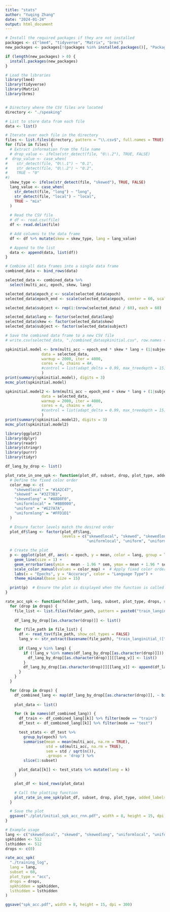 ```yaml
---
title: "stats"
author: "Yuqing Zhang"
date: "2024-01-24"
output: html_document
---
```


```r

# Install the required packages if they are not installed
packages <- c("lme4", "tidyverse", "Matrix", "brms")
new_packages <- packages[!(packages %in% installed.packages()[, "Package"])]

if (length(new_packages) > 0) {
  install.packages(new_packages)
}

# Load the libraries
library(lme4)
library(tidyverse)
library(Matrix)
library(brms)


# Directory where the CSV files are located
directory <- "./speaking"

# List to store data from each file
data <- list()

# Iterate over each file in the directory
files <- list.files(directory, pattern = "\\.csv$", full.names = TRUE)
for (file in files) {
  # Extract information from the file name
  # drop_value <- ifelse(str_detect(file, "0\\.2"), TRUE, FALSE)
#  drop_value <- case_when(
#    str_detect(file, "0\\.1") ~ "0.1",
#    str_detect(file, "0\\.2") ~ "0.2",
#    TRUE ~ "0"
#)
  skew_type <- ifelse(str_detect(file, "skewed"), TRUE, FALSE)
  lang_value <- case_when(
    str_detect(file, "long") ~ "long",
    str_detect(file, "local") ~ "local",
    TRUE ~ "mix"
  )
  
  # Read the CSV file
  # df <- read.csv(file)
  df <- read.delim(file)

  # Add columns to the data frame
  df <- df %>% mutate(skew = skew_type, lang = lang_value)

  # Append to the list
  data <- append(data, list(df))
}

# Combine all data frames into a single data frame
combined_data <- bind_rows(data)

selected_data <- combined_data %>%
  select(multi_acc, epoch, skew, lang)

selected_data$epoch_c <- scale(selected_data$epoch)
selected_data$epoch_end <- scale(selected_data$epoch, center = 60, scale = 60)

selected_data$subject <- rep(1:(nrow(selected_data) / 60), each = 60)

selected_data$lang <- factor(selected_data$lang)
selected_data$skew <- factor(selected_data$skew)
selected_data$subject <- factor(selected_data$subject)

# Save the combined data frame to a new CSV file
# write.csv(selected_data, "./combined_dataspkinitial.csv", row.names = FALSE)

```




```r
spkinitial.model <- brm(multi_acc ~ epoch_end * skew * lang + (1|subject),
                data = selected_data,
                warmup = 2000, iter = 4000,
                cores = 4, chains = 4#,
                #control = list(adapt_delta = 0.99, max_treedepth = 15)
                )
print(summary(spkinitial.model), digits = 3)
mcmc_plot(spkinitial.model)
```




```r
spkinitial.model2 <- brm(multi_acc ~ epoch_end + skew * lang + (1|subject),
                data = selected_data,
                warmup = 2000, iter = 4000,
                cores = 4, chains = 4#,
                #control = list(adapt_delta = 0.99, max_treedepth = 15)
                )
print(summary(spkinitial.model2), digits = 3)
mcmc_plot(spkinitial.model2)
```



```r
library(ggplot2)
library(dplyr)
library(readr)
library(stringr)
library(purrr)
library(tidyr)

df_lang_by_drop <- list()

plot_rate_in_one_spk <- function(plot_df, subset, drop, plot_type, added_labels) {
  # Define the fixed color order
  color_map <- c(
    "skewedlocal" = "#1A2C47",
    "skewed" = "#3273B3",
    "skewedlong" = "#A8D8F0",
    "uniformlocal" = "#8B0000",
    "uniform" = "#E27A7A",
    "uniformlong" = "#FFD1D1"
  )

  # Ensure factor levels match the desired order
  plot_df$lang <- factor(plot_df$lang, 
                         levels = c("skewedlocal", "skewed", "skewedlong", 
                                    "uniformlocal", "uniform", "uniformlong"))

  # Create the plot
  p <- ggplot(plot_df, aes(x = epoch, y = mean, color = lang, group = lang)) +
    geom_line(size = 1) +
    geom_errorbar(aes(ymin = mean - 1.96 * sem, ymax = mean + 1.96 * sem), width = 0.2) +
    scale_color_manual(values = color_map) +  # Apply fixed color order
    labs(x = "Epochs", y = "Accuracy", color = "Language Type") +
    theme_minimal(base_size = 15)

  print(p)  # Ensure the plot is displayed when the function is called
}

rate_acc_spk <- function(folder_path, lang, subset, plot_type, drops, spkhidden, lsthidden) {
  for (drop in drops) {
    file_list <- list.files(folder_path, pattern = paste0("train_langinitial_.*_split.*_spkhidden", spkhidden, "_lsthidden", lsthidden, ".*_drop", drop, "_seed.*_spk.txt"), full.names = TRUE)
    
    df_lang_by_drop[[as.character(drop)]] <- list()

    for (file_path in file_list) {
      df <- read_tsv(file_path, show_col_types = FALSE)
      lang_v <- str_extract(basename(file_path), "train_langinitial_([^_]*)") %>% str_replace("train_langinitial_", "")
      
      if (lang_v %in% lang) {
        if (!lang_v %in% names(df_lang_by_drop[[as.character(drop)]])) {
          df_lang_by_drop[[as.character(drop)]][[lang_v]] <- list()
        }
        df_lang_by_drop[[as.character(drop)]][[lang_v]] <- append(df_lang_by_drop[[as.character(drop)]][[lang_v]], list(df))
      }
    }
  }

  for (drop in drops) {
    df_combined_lang <- map(df_lang_by_drop[[as.character(drop)]], ~ bind_rows(.x))
    
    plot_data <- list()

    for (k in names(df_combined_lang)) {
      df_train <- df_combined_lang[[k]] %>% filter(mode == "train")
      df_test <- df_combined_lang[[k]] %>% filter(mode == "test")

      test_stats <- df_test %>% 
        group_by(epoch) %>% 
        summarise(mean = mean(multi_acc, na.rm = TRUE),
                  std = sd(multi_acc, na.rm = TRUE),
                  sem = std / sqrt(n()),
                  .groups = 'drop') %>%
        slice(1:subset)

      plot_data[[k]] <- test_stats %>% mutate(lang = k)
    }

    plot_df <- bind_rows(plot_data)

    # Call the plotting function
    plot_rate_in_one_spk(plot_df, subset, drop, plot_type, added_labels = c())
  }

  # Save the plot
  ggsave("./plot/initial_spk_acc_rnn.pdf", width = 8, height = 15, dpi = 300)
}

# Example usage
lang <- c("skewedlocal", "skewed", "skewedlong", "uniformlocal", "uniform", "uniformlong")
spkhidden <- 512
lsthidden <- 512
drops <- c(0)

rate_acc_spk(
  "./training_log",
  lang = lang,
  subset = 60,
  plot_type = "acc",
  drops = drops,
  spkhidden = spkhidden,
  lsthidden = lsthidden
)

ggsave("spk_acc.pdf", width = 8, height = 15, dpi = 300)
```




